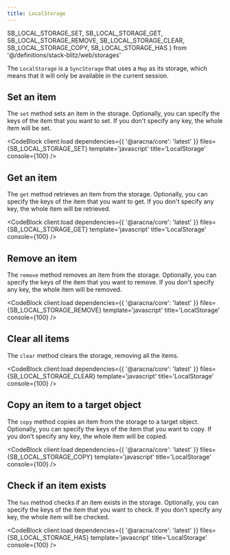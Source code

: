 ```yaml
---
title: LocalStorage
---
```


  SB_LOCAL_STORAGE_SET,
  SB_LOCAL_STORAGE_GET,
  SB_LOCAL_STORAGE_REMOVE,
  SB_LOCAL_STORAGE_CLEAR,
  SB_LOCAL_STORAGE_COPY,
  SB_LOCAL_STORAGE_HAS
} from '@/definitions/stack-blitz/web/storages'

The `LocalStorage` is a `SyncStorage` that uses a `Map` as its storage, which means that it will only be available in the current session.

## Set an item

The `set` method sets an item in the storage. Optionally, you can specify the keys of the item that you want to set. If you don't specify any key, the whole item will be set.

<CodeBlock client:load dependencies={{ '@aracna/core': 'latest' }} files={SB_LOCAL_STORAGE_SET} template='javascript' title='LocalStorage' console={100} />

## Get an item

The `get` method retrieves an item from the storage. Optionally, you can specify the keys of the item that you want to get. If you don't specify any key, the whole item will be retrieved.

<CodeBlock client:load dependencies={{ '@aracna/core': 'latest' }} files={SB_LOCAL_STORAGE_GET} template='javascript' title='LocalStorage' console={100} />

## Remove an item

The `remove` method removes an item from the storage. Optionally, you can specify the keys of the item that you want to remove. If you don't specify any key, the whole item will be removed.

<CodeBlock client:load dependencies={{ '@aracna/core': 'latest' }} files={SB_LOCAL_STORAGE_REMOVE} template='javascript' title='LocalStorage' console={100} />

## Clear all items

The `clear` method clears the storage, removing all the items.

<CodeBlock client:load dependencies={{ '@aracna/core': 'latest' }} files={SB_LOCAL_STORAGE_CLEAR} template='javascript' title='LocalStorage' console={100} />

## Copy an item to a target object

The `copy` method copies an item from the storage to a target object. Optionally, you can specify the keys of the item that you want to copy. If you don't specify any key, the whole item will be copied.

<CodeBlock client:load dependencies={{ '@aracna/core': 'latest' }} files={SB_LOCAL_STORAGE_COPY} template='javascript' title='LocalStorage' console={100} />

## Check if an item exists

The `has` method checks if an item exists in the storage. Optionally, you can specify the keys of the item that you want to check. If you don't specify any key, the whole item will be checked.

<CodeBlock client:load dependencies={{ '@aracna/core': 'latest' }} files={SB_LOCAL_STORAGE_HAS} template='javascript' title='LocalStorage' console={100} />
